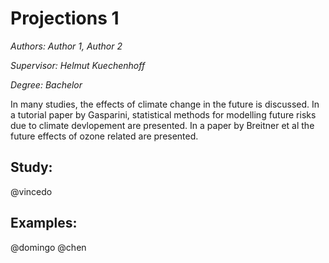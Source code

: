 # Projections 1   {#he4}

*Authors: Author 1, Author 2*

*Supervisor: Helmut Kuechenhoff*

*Degree: Bachelor*   

In many studies, the effects of climate change in the future is discussed. 
In a tutorial paper by Gasparini, statistical methods for modelling future risks due to climate devlopement are presented. In a paper by Breitner et al the future effects of ozone related are presented.  


## Study:  
@vincedo

## Examples: 
@domingo
@chen
